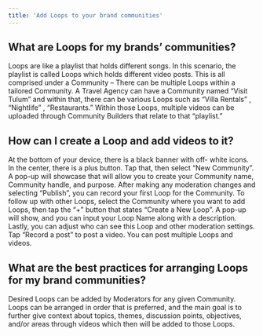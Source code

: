 ```yaml
---
title: 'Add Loops to your brand communities'
--- 
```


## What are Loops for my brands’ communities? 
Loops are like a playlist that holds different songs. In this scenario, the playlist is called Loops which holds different video posts. This is all comprised under a Community – There can be multiple Loops within a tailored Community. A Travel Agency can have a Community named “Visit Tulum” and within that, there can be various Loops such as “Villa Rentals” , “Nightlife” , “Restaurants.” Within those Loops, multiple videos can be uploaded through Community Builders that relate to that “playlist.”

## How can I create a Loop and add videos to it?
At the bottom of your device, there is a black banner with off- white icons. In the center, there is a plus button. Tap that, then select “New Community”. A pop-up will showcase that will allow you to create your Community name, Community handle, and purpose. After making any moderation changes and selecting “Publish”, you can record your first Loop for the Community. 
To follow up with other Loops, select the Community where you want to add Loops, then tap the “+” button that states “Create a New Loop”. A pop-up will show, and you can input your Loop Name along with a description. Lastly, you can adjust who can see this Loop and other moderation settings. Tap “Record a post” to post a video. You can post multiple Loops and videos. 

## What are the best practices for arranging Loops for my brand communities?
Desired Loops can be added by Moderators for any given Community. Loops can be arranged in order that is preferred, and the main goal is to further give context about topics, themes, discussion points, objectives, and/or areas through videos which then will be added to those Loops.
